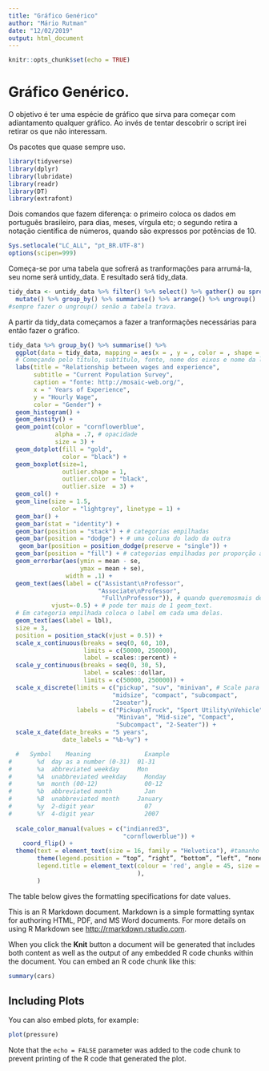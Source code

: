 ```yaml
---
title: "Gráfico Genérico"
author: "Mário Rutman"
date: "12/02/2019"
output: html_document
---
```


```r
knitr::opts_chunk$set(echo = TRUE)
```

# Gráfico Genérico.
O objetivo é ter uma espécie de gráfico que sirva para começar com adiantamento qualquer gráfico.
Ao invés de tentar descobrir o script irei retirar os que não interessam.

Os pacotes que quase sempre uso.
```r
library(tidyverse)
library(dplyr)
library(lubridate)
library(readr)
library(DT)
library(extrafont)
```

Dois comandos que fazem diferença: o primeiro coloca os dados em português brasileiro, para dias, meses, vírgula etc; o segundo retira a notação científica de números, quando são expressos por potências de 10.
```r
Sys.setlocale("LC_ALL", "pt_BR.UTF-8")
options(scipen=999)
```

Começa-se por uma tabela que sofrerá as tranformações para arrumá-la, seu nome será untidy_data. E resultado será tidy_data.
```r
tidy_data <- untidy_data %>% filter() %>% select() %>% gather() ou spread() %>% 
  mutate() %>% group_by() %>% summarise() %>% arrange() %>% ungroup()
#sempre fazer o ungroup() senão a tabela trava.
```

A partir da tidy_data começamos a fazer a tranformações necessárias para então fazer o gráfico.
```r
tidy_data %>% group_by() %>% summarise() %>% 
  ggplot(data = tidy_data, mapping = aes(x = , y = , color = , shape = , size =)) + # agrupamento de uma variável representada por cor.
  # Começando pelo título, subtítulo, fonte, nome dos eixos e nome da legenda.
  labs(title = "Relationship between wages and experience",
       subtitle = "Current Population Survey",
       caption = "fonte: http://mosaic-web.org/",
       x = " Years of Experience",
       y = "Hourly Wage",
       color = "Gender") +
  geom_histogram() +
  geom_density() +
  geom_point(color = "cornflowerblue", 
             alpha = .7, # opacidade
             size = 3) +
  geom_dotplot(fill = "gold", 
               color = "black") +
  geom_boxplot(size=1,
               outlier.shape = 1,
               outlier.color = "black",
               outlier.size  = 3) +
  geom_col() +
  geom_line(size = 1.5, 
            color = "lightgrey", linetype = 1) +
  geom_bar() +
  geom_bar(stat = "identity") +
  geom_bar(position = "stack") + # categorias empilhadas
  geom_bar(position = "dodge") + # uma coluna do lado da outra
   geom_bar(position = position_dodge(preserve = "single")) + 
  geom_bar(position = "fill") + # categorias empilhadas por proporção até 100%.
  geom_errorbar(aes(ymin = mean - se, 
                    ymax = mean + se), 
                width = .1) + 
  geom_text(aes(label = c("Assistant\nProfessor",
                         "Associate\nProfessor",
                          "Full\nProfessor")), # quando queremosmais de uma linha.
            vjust=-0.5) + # pode ter mais de 1 geom_text.
  # Em categoria empilhada coloca o label em cada uma delas.
  geom_text(aes(label = lbl), 
  size = 3, 
  position = position_stack(vjust = 0.5)) + 
  scale_x_continuous(breaks = seq(0, 60, 10),
                     limits = c(50000, 250000),
                     label = scales::percent) +
  scale_y_continuous(breaks = seq(0, 30, 5),
                     label = scales::dollar,
                     limits = c(50000, 250000)) +
  scale_x_discrete(limits = c("pickup", "suv", "minivan", # Scale para categorias.
                             "midsize", "compact", "subcompact", 
                             "2seater"),
                   labels = c("Pickup\nTruck", "Sport Utility\nVehicle", 
                              "Minivan", "Mid-size", "Compact", 
                              "Subcompact", "2-Seater")) + 
  scale_x_date(date_breaks = "5 years",
               date_labels = "%b-%y") + 

  #   Symbol	Meaning	              Example
#       %d	day as a number (0-31)	01-31
#       %a	abbreviated weekday	    Mon
#       %A	unabbreviated weekday	  Monday
#       %m	month (00-12)	          00-12
#       %b	abbreviated month	      Jan
#       %B	unabbreviated month	    January
#       %y	2-digit year	          07
#       %Y	4-digit year	          2007
  
  scale_color_manual(values = c("indianred3", 
                                "cornflowerblue")) +
    coord_flip() +
  theme(text = element_text(size = 16, family = "Helvetica"), #tamanho e tipo de letra
        theme(legend.position = “top”, “right”, “bottom”, “left”, “none”,
        legend.title = element_text(colour = 'red', angle = 45, size = 10, hjust = 3, vjust = 7, face = 'italic',
                                    ),
        )
```

The table below gives the formatting specifications for date values.



This is an R Markdown document. Markdown is a simple formatting syntax for authoring HTML, PDF, and MS Word documents. For more details on using R Markdown see <http://rmarkdown.rstudio.com>.



When you click the **Knit** button a document will be generated that includes both content as well as the output of any embedded R code chunks within the document. You can embed an R code chunk like this:

```r
summary(cars)
```

## Including Plots

You can also embed plots, for example:

```r
plot(pressure)
```

Note that the `echo = FALSE` parameter was added to the code chunk to prevent printing of the R code that generated the plot.
